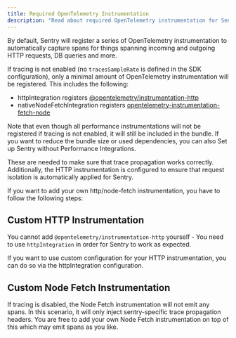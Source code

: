 ```yaml
---
title: Required OpenTelemetry Instrumentation
description: "Read about required OpenTelemetry instrumentation for Sentry."
---
```


By default, Sentry will register a series of OpenTelemetry instrumentation to automatically capture spans for things spanning incoming and outgoing HTTP requests, DB queries and more.

If tracing is not enabled (no `tracesSampleRate` is defined in the SDK configuration), only a minimal amount of OpenTelemetry instrumentation will be registered. This includes the following:

- <PlatformLink to="/configuration/integrations/http/">httpIntegration</PlatformLink> registers [@opentelemetry/instrumentation-http](https://www.npmjs.com/package/@opentelemetry/instrumentation-http)
- <PlatformLink to="/configuration/integrations/nodefetch/">nativeNodeFetchIntegration</PlatformLink> registers [opentelemetry-instrumentation-fetch-node](https://www.npmjs.com/package/opentelemetry-instrumentation-fetch-node)

<Note>
  Note that even though all performance instrumentations will not be registered
  if tracing is not enabled, it will still be included in the bundle. If you
  want to reduce the bundle size or used dependencies, you can also <PlatformLink to="/configuration/tree-shaking/#setting-up-sentry-without-performance-integrations">Set up Sentry without Performance Integrations</PlatformLink>.
</Note>

These are needed to make sure that trace propagation works correctly. Additionally, the HTTP instrumentation is configured to ensure that request isolation is automatically applied for Sentry.

If you want to add your own http/node-fetch instrumentation, you have to follow the following steps:

## Custom HTTP Instrumentation

You cannot add `@opentelemetry/instrumentation-http` yourself - You need to use `httpIntegration` in order for Sentry to work as expected.

If you want to use custom configuration for your HTTP instrumentation, you can do so via the <PlatformLink to="/configuration/integrations/http/">httpIntegration configuration</PlatformLink>.

## Custom Node Fetch Instrumentation

If tracing is disabled, the Node Fetch instrumentation will not emit any spans. In this scenario, it will only inject sentry-specific trace propagation headers. You are free to add your own Node Fetch instrumentation on top of this which may emit spans as you like.
